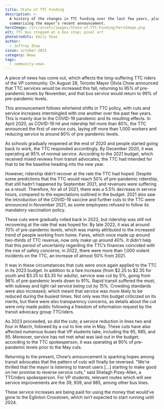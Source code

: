 ```yaml
---
title: State of TTC Funding
description: >-
  A history of the changes in TTC funding over the last few years, plus
  summarizing the mayor’s recent announcement.
heroImage: /src/assets/images/State-of-TTC-Funding/heroImage.png
alt: TTC bus stopped at a bus stop; pixel art
photoCredits: Emily Shao
author:
  - Jeffrey Zhao
issue: october-2023
category: News
tags:
  - community-news
---
```


A piece of news has come out, which affects the long-suffering TTC riders of the VP community. On August 28, Toronto Mayor Olivia Chow announced that TTC services would be increased this fall, returning to 95% of pre-pandemic levels by November, and that bus service would return to 99% of pre-pandemic levels.

This announcement follows whirlwind shifts in TTC policy, with cuts and service increases intermingled with one another over the past few years. This is mainly due to the COVID-19 pandemic and its resulting effects. In April 2020, as COVID-19 hit and ridership fell more than 80%, the TTC announced the first of service cuts, laying off more than 1,000 workers and reducing service to around 80% of pre-pandemic levels.

As schools gradually reopened at the end of 2020 and people started going back to work, the TTC responded accordingly. By December 2020, it was operating at 95% of normal service. According to the 2021 budget, which received mixed reviews from transit advocates, the TTC had intended for that to be the baseline heading into the new year.

However, ridership didn’t recover at the rate the TTC had hoped. Despite some predictions that the TTC would reach 50% of pre-pandemic ridership, that still hadn’t happened by September 2021, and revenues were suffering as a result. Therefore, for all of 2021, there was a 5.5% decrease in service hours, compared to the expectations outlined in the budget. 2021 also saw the introduction of the COVID-19 vaccine and further cuts to the TTC were announced in November 2021, as some employees refused to follow its mandatory vaccination policy.

These cuts were gradually rolled back in 2022, but ridership was still not recovering at the rate that was hoped for. By late 2022, it was at around 70% of pre-pandemic levels, which was mainly attributed to the increased trend of people working from home. Fares, which once made up around two-thirds of TTC revenue, now only make up around 40%. It didn’t help that this period of uncertainty regarding the TTC’s finances coincided with the rise of safety concerns; in 2022, there were more than 1,000 violent incidents on the TTC, an increase of almost 50% from 2021.

It was in these circumstances that cuts were once again applied to the TTC in its 2023 budget. In addition to a fare increase (from $2.25 to $2.35 for youth and $3.25 to $3.35 for adults), service was cut by 5%, going from 96% of pre-pandemic levels down to 91%. Rapid transit suffered the most, with subway and light rail service being cut by 15%. Crowding standards were also increased, which meant that service was more likely to be reduced during the busiest times. Not only was this budget criticized on its merits, but there were also transparency concerns, as details about the cut were only made public following a freedom of information request by the transit advocacy group TTCriders.

As 2023 proceeded, so did the cuts; a service reduction in lines two and four in March, followed by a cut to line one in May. These cuts have also affected numerous buses that VP students take, including the 85, 985, and 95. Moreover, service has not met what was laid out in the budget; according to the TTC spokesperson, it was operating at 90% of pre-pandemic levels prior to the May cuts.

Returning to the present, Chow’s announcement is sparking hopes among transit advocates that the pattern of cuts will finally be reversed. "We're thrilled that the mayor is listening to transit users \[...] starting to make good on her promise to reverse service cuts,” said Shelagh Pizey-Allen, a TTCriders spokesperson. For VP students, relevant routes which will see service improvements are the 39, 939, and 985, among other bus lines.

These service increases are being paid for using the money that would’ve gone to the Eglinton Crosstown, which isn’t expected to start running until 2024.

